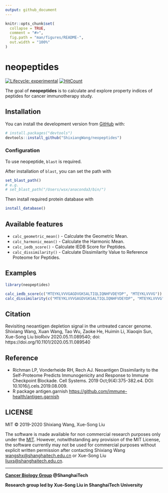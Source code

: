 ```yaml
---
output: github_document
---
```


<!-- README.md is generated from README.Rmd. Please edit that file -->

```r
knitr::opts_chunk$set(
  collapse = TRUE,
  comment = "#>",
  fig.path = "man/figures/README-",
  out.width = "100%"
)
```

# neopeptides

<!-- badges: start -->

[![Lifecycle: experimental](https://img.shields.io/badge/lifecycle-experimental-orange.svg)](https://www.tidyverse.org/lifecycle/#experimental)
[![HitCount](http://hits.dwyl.io/ShixiangWang/neopeptides.svg)](http://hits.dwyl.io/ShixiangWang/neopeptides)
<!-- badges: end -->

The goal of **neopeptides** is to calculate and explore property indices of peptides for cancer immunotherapy study.

## Installation

You can install the development version from [GitHub](https://github.com/) with:

``` r
# install.packages("devtools")
devtools::install_github("ShixiangWang/neopeptides")
```

### Configuration

To use neopeptide, `blast` is required.

After installation of `blast`, you can set the path with

```r
set_blast_path()
# e.g. 
# set_blast_path("/Users/wsx/anaconda3/bin/")
```

Then install required protein database with

```r
install_database()
```

## Available features

- `calc_geometric_mean()` - Calculate the Geometric Mean.
- `calc_harmonic_mean()` - Calculate the Harmonic Mean.
- `calc_iedb_score()` - Calculate IEDB Score for Peptides.
- `calc_dissimilarity()` - Calculate Dissimilarity Value to Reference Proteome for Peptides.

## Examples

```r
library(neopeptides)

calc_iedb_score(c("MTEYKLVVVGAGDVGKSALTIQLIQNHFVDEYDP", "MTEYKLVVVG"))
calc_dissimilarity(c("MTEYKLVVVGAGDVGKSALTIQLIQNHFVDEYDP", "MTEYKLVVVG"))
```


## Citation

Revisiting neoantigen depletion signal in the untreated cancer genome.
Shixiang Wang, Xuan Wang, Tao Wu, Zaoke He, Huimin Li, Xiaoqin Sun, Xue-Song Liu
bioRxiv 2020.05.11.089540; doi: https://doi.org/10.1101/2020.05.11.089540

## Reference

- Richman LP, Vonderheide RH, Rech AJ. Neoantigen Dissimilarity to the Self-Proteome Predicts Immunogenicity and Response to Immune Checkpoint Blockade. Cell Systems. 2019 Oct;9(4):375-382.e4. DOI: 10.1016/j.cels.2019.08.009.
- R package antigen.garnish <https://github.com/immune-health/antigen.garnish>

## LICENSE

MIT © 2019-2020 Shixiang Wang, Xue-Song Liu

The software is made available for non commercial research purposes only
under the [MIT](LICENSE.md). However, notwithstanding any provision of
the MIT License, the software currently may not be used for commercial
purposes without explicit written permission after contacting Shixiang
Wang <wangshx@shanghaitech.edu.cn> or Xue-Song Liu
<liuxs@shanghaitech.edu.cn>.

-----

**[Cancer Biology Group](https://github.com/XSLiuLab) @ShanghaiTech**

**Research group led by Xue-Song Liu in ShanghaiTech University**
